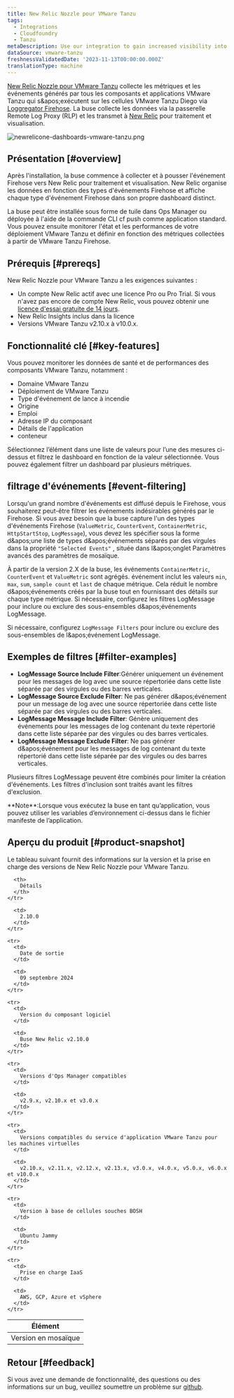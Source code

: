 ```yaml
---
title: New Relic Nozzle pour VMware Tanzu
tags:
  - Integrations
  - Cloudfoundry
  - Tanzu
metaDescription: Use our integration to gain increased visibility into the performance of your VMware Tanzu environment.
dataSource: vmware-tanzu
freshnessValidatedDate: '2023-11-13T00:00:00.000Z'
translationType: machine
---
```


[New Relic Nozzle pour VMware Tanzu](https://network.pivotal.io/products/nr-firehose-nozzle) collecte les métriques et les événements générés par tous les composants et applications VMware Tanzu qui s&amp;apos;exécutent sur les cellules VMware Tanzu Diego via [Loggregator Firehose](https://docs.pivotal.io/pivotalcf/loggregator/index.html). La buse collecte les données via la passerelle Remote Log Proxy (RLP) et les transmet à [New Relic](https://www.newrelic.com) pour traitement et visualisation.

<img title="newrelicone-dashboards-vmware-tanzu.png" alt="newrelicone-dashboards-vmware-tanzu.png" src="/images/infrastructure_screenshot-crop_vmware-tanzu-dashboard.webp" />

## Présentation [#overview]

Après l'installation, la buse commence à collecter et à pousser l'événement Firehose vers New Relic pour traitement et visualisation. New Relic organise les données en fonction des types d'événements Firehose et affiche chaque type d'événement Firehose dans son propre dashboard distinct.

La buse peut être installée sous forme de tuile dans Ops Manager ou déployée à l'aide de la commande CLI cf push comme application standard. Vous pouvez ensuite monitorer l'état et les performances de votre déploiement VMware Tanzu et définir <InlinePopover type="alerts" />en fonction des métriques collectées à partir de VMware Tanzu Firehose.

## Prérequis [#prereqs]

New Relic Nozzle pour VMware Tanzu a les exigences suivantes :

* Un compte New Relic actif avec une licence Pro ou Pro Trial. Si vous n'avez pas encore de compte New Relic, vous pouvez obtenir une [licence d'essai gratuite de 14 jours](http://newrelic.com/signup?funnel=pivotal-cloud-foundry&partner=Pivotal+Cloud+Foundry).
* New Relic Insights inclus dans la licence
* Versions VMware Tanzu v2.10.x à v10.0.x.

## Fonctionnalité clé [#key-features]

Vous pouvez monitorer les données de santé et de performances des composants VMware Tanzu, notamment :

* Domaine VMware Tanzu
* Déploiement de VMware Tanzu
* Type d'événement de lance à incendie
* Origine
* Emploi
* Adresse IP du composant
* Détails de l'application
* conteneur

Sélectionnez l’élément dans une liste de valeurs pour l’une des mesures ci-dessus et filtrez le dashboard en fonction de la valeur sélectionnée. Vous pouvez également filtrer un dashboard par plusieurs métriques.

## filtrage d'événements [#event-filtering]

Lorsqu'un grand nombre d'événements est diffusé depuis le Firehose, vous souhaiterez peut-être filtrer les événements indésirables générés par le Firehose. Si vous avez besoin que la buse capture l'un des types d'événements Firehose (`ValueMetric`, `CounterEvent`, `ContainerMetric`, `HttpStartStop`, `LogMessage`), vous devez les spécifier sous la forme d&amp;apos;une liste de types d&amp;apos;événements séparés par des virgules dans la propriété `"Selected Events"` , située dans l&amp;apos;onglet Paramètres avancés des paramètres de mosaïque.

À partir de la version 2.X de la buse, les événements `ContainerMetric`, `CounterEvent` et `ValueMetric` sont agrégés. événement inclut les valeurs `min`, `max`, `sum`, `sample count` et `last` de chaque métrique. Cela réduit le nombre d&amp;apos;événements créés par la buse tout en fournissant des détails sur chaque type métrique. Si nécessaire, configurez les filtres LogMessage pour inclure ou exclure des sous-ensembles d&amp;apos;événements LogMessage.

Si nécessaire, configurez `LogMessage Filters` pour inclure ou exclure des sous-ensembles de l&amp;apos;événement LogMessage.

## Exemples de filtres [#filter-examples]

* <DNT>**LogMessage Source Include Filter**</DNT>:Générer uniquement un événement pour les messages de log avec une source répertoriée dans cette liste séparée par des virgules ou des barres verticales.
* <DNT>**LogMessage Source Exclude Filter**</DNT>: Ne pas générer d&amp;apos;événement pour un message de log avec une source répertoriée dans cette liste séparée par des virgules ou des barres verticales.
* <DNT>**LogMessage Message Include Filter**</DNT>: Génère uniquement des événements pour les messages de log contenant du texte répertorié dans cette liste séparée par des virgules ou des barres verticales.
* <DNT>**LogMessage Message Exclude Filter**</DNT>: Ne pas générer d&amp;apos;événement pour les messages de log contenant du texte répertorié dans cette liste séparée par des virgules ou des barres verticales.

Plusieurs filtres LogMessage peuvent être combinés pour limiter la création d'événements. Les filtres d'inclusion sont traités avant les filtres d'exclusion.

<Callout variant="important">
  <DNT>**Note**</DNT>:Lorsque vous exécutez la buse en tant qu’application, vous pouvez utiliser les variables d’environnement ci-dessus dans le fichier manifeste de l’application.
</Callout>

## Aperçu du produit [#product-snapshot]

Le tableau suivant fournit des informations sur la version et la prise en charge des versions de New Relic Nozzle pour VMware Tanzu.

<table>
  <thead>
    <tr>
      <th>
        Élément
      </th>

      <th>
        Détails
      </th>
    </tr>
  </thead>

  <tbody>
    <tr>
      <td>
        Version en mosaïque
      </td>

      <td>
        2.10.0
      </td>
    </tr>

    <tr>
      <td>
        Date de sortie
      </td>

      <td>
        09 septembre 2024
      </td>
    </tr>

    <tr>
      <td>
        Version du composant logiciel
      </td>

      <td>
        Buse New Relic v2.10.0
      </td>
    </tr>

    <tr>
      <td>
        Versions d'Ops Manager compatibles
      </td>

      <td>
        v2.9.x, v2.10.x et v3.0.x
      </td>
    </tr>

    <tr>
      <td>
        Versions compatibles du service d'application VMware Tanzu pour les machines virtuelles
      </td>

      <td>
        v2.10.x, v2.11.x, v2.12.x, v2.13.x, v3.0.x, v4.0.x, v5.0.x, v6.0.x et v10.0.x
      </td>
    </tr>

    <tr>
      <td>
        Version à base de cellules souches BOSH
      </td>

      <td>
        Ubuntu Jammy
      </td>
    </tr>

    <tr>
      <td>
        Prise en charge IaaS
      </td>

      <td>
        AWS, GCP, Azure et vSphere
      </td>
    </tr>
  </tbody>
</table>

## Retour [#feedback]

Si vous avez une demande de fonctionnalité, des questions ou des informations sur un bug, veuillez soumettre un problème sur [github](https://github.com/newrelic/newrelic-pcf-nozzle-tile/issues).